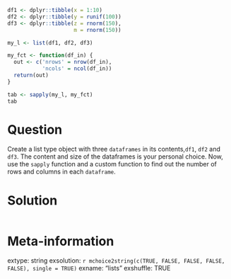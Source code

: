 ```r
df1 <- dplyr::tibble(x = 1:10)
df2 <- dplyr::tibble(y = runif(100))
df3 <- dplyr::tibble(z = rnorm(150),
                     m = rnorm(150))

my_l <- list(df1, df2, df3)

my_fct <- function(df_in) {
  out <- c('nrows' = nrow(df_in), 
           'ncols' = ncol(df_in))
  return(out)
}

tab <- sapply(my_l, my_fct)
tab
```

Question
========

Create a list type object with three `dataframes` in its contents,`df1`, `df2` and `df3`. The content and size of the dataframes is your personal choice. Now, use the `sapply` function and a custom function to find out the number of rows and columns in each `dataframe`.



Solution
================

```r
```


Meta-information
================
extype: string
exsolution: `r mchoice2string(c(TRUE, FALSE, FALSE, FALSE, FALSE), single = TRUE)`
exname: "lists"
exshuffle: TRUE

